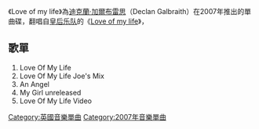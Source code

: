 《Love of my life》為[[迪克蘭·加爾布雷思|迪克蘭·加爾布雷思]]（Declan Galbraith）在2007年推出的單曲碟，翻唱自[[皇后乐队|皇后乐队]]的《[[Love_of_My_Life_(皇后乐队歌曲)|Love of my life]]》，

== 歌單 ==
# Love Of My Life 
# Love Of My Life Joe's Mix 
# An Angel 
# My Girl unreleased 
# Love Of My Life Video

[[Category:英國音樂單曲|Category:英國音樂單曲]]
[[Category:2007年音樂單曲|Category:2007年音樂單曲]]